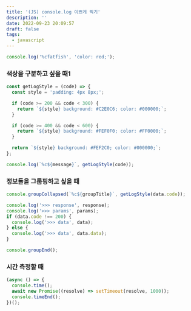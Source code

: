```yaml
---
title: '(JS) console.log 이쁘게 찍기'
description: ''
date: 2022-09-23 20:09:57
draft: false
tags:
  - javascript
---
```


```js
console.log('%cfatfish', 'color: red;');
```

### 색상을 구분하고 싶을 때1

```js
const getLogStyle = (code) => {
  const style = 'padding: 4px 8px;';

  if (code >= 200 && code < 300) {
    return `${style} background: #C2E0C6; color: #000000;`;
  }

  if (code >= 400 && code < 600) {
    return `${style} background: #FEF0F0; color: #FF0000;`;
  }

  return `${style} background: #FEF2C0; color: #000000;`;
};

console.log(`%c${message}`, getLogStyle(code));
```

### 정보들을 그룹핑하고 싶을 때

```js {1,11}
console.groupCollapsed(`%c${groupTitle}`, getLogStyle(data.code));

console.log('>>> response', response);
console.log('>>> params', params);
if (data.code !== 200) {
  console.log('>>> data', data);
} else {
  console.log('>>> data', data.data);
}

console.groupEnd();
```

### 시간 측정할 때

```jsx {2,4}
(async () => {
  console.time();
  await new Promise((resolve) => setTimeout(resolve, 1000));
  console.timeEnd();
})();
```
